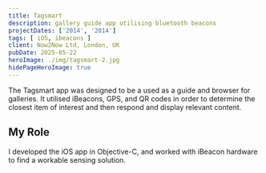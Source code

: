 ```yaml
---
title: Tagsmart
description: gallery guide app utilising bluetooth beacons
projectDates: ['2014', '2014']
tags: [ iOS, ibeacons ]
client: Now2Now Ltd, London, UK
pubDate: 2025-05-22
heroImage: ./img/tagsmart-2.jpg
hidePageHeroImage: true
---
```



The Tagsmart app was designed to be a used as a guide and browser for galleries. It 
utilised iBeacons, GPS, and QR codes in order to determine the closest item of interest
and then respond and display relevant content. 


<div className="app-screens flex flex-row justify-evenly mb-8">
    <ImageModal src={imageApp1} alt="App Screen" width={140} height={300} fit="cover" />
    <ImageModal src={imageApp2} alt="App Screen" width={140} height={300} fit="cover" />
</div>

## My Role

I developed the iOS app in Objective-C, and worked with iBeacon hardware to find a 
workable sensing solution.

